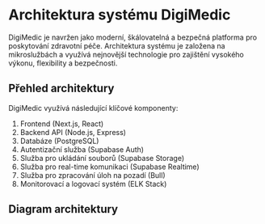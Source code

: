 # Architektura systému DigiMedic

DigiMedic je navržen jako moderní, škálovatelná a bezpečná platforma pro poskytování zdravotní péče. Architektura systému je založena na mikroslužbách a využívá nejnovější technologie pro zajištění vysokého výkonu, flexibility a bezpečnosti.

## Přehled architektury

DigiMedic využívá následující klíčové komponenty:

1. Frontend (Next.js, React)
2. Backend API (Node.js, Express)
3. Databáze (PostgreSQL)
4. Autentizační služba (Supabase Auth)
5. Služba pro ukládání souborů (Supabase Storage)
6. Služba pro real-time komunikaci (Supabase Realtime)
7. Služba pro zpracování úloh na pozadí (Bull)
8. Monitorovací a logovací systém (ELK Stack)

## Diagram architektury

